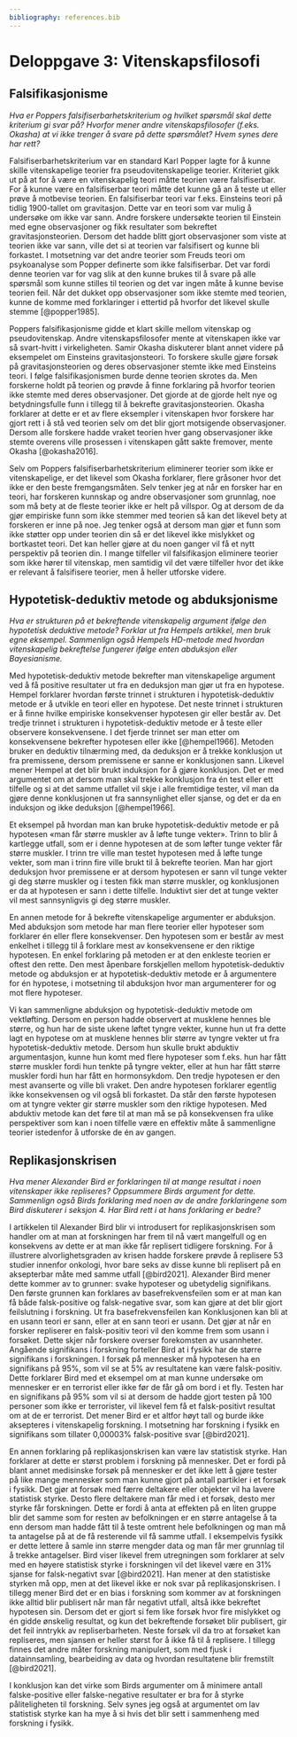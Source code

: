 ```yaml
---
bibliography: references.bib
---
```


# Deloppgave 3: Vitenskapsfilosofi

## Falsifikasjonisme

*Hva er Poppers falsifiserbarhetskriterium og hvilket spørsmål skal dette kriterium gi svar på? Hvorfor mener andre vitenskapsfilosofer (f.eks. Okasha) at vi ikke trenger å svare på dette spørsmålet? Hvem synes dere har rett?*

Falsifiserbarhetskriterium var en standard Karl Popper lagte for å kunne skille vitenskapelige teorier fra pseudovitenskapelige teorier. Kriteriet gikk ut på at for å være en vitenskapelig teori måtte teorien være falsifiserbar. For å kunne være en falsifiserbar teori måtte det kunne gå an å teste ut eller prøve å motbevise teorien. En falsifiserbar teori var f.eks. Einsteins teori på tidlig 1900-tallet om gravitasjon. Dette var en teori som var mulig å undersøke om ikke var sann. Andre forskere undersøkte teorien til Einstein med egne observasjoner og fikk resultater som bekreftet gravitasjonsteorien. Dersom det hadde blitt gjort observasjoner som viste at teorien ikke var sann, ville det si at teorien var falsifisert og kunne bli forkastet. I motsetning var det andre teorier som Freuds teori om psykoanalyse som Popper definerte som ikke falsifiserbar. Det var fordi denne teorien var for vag slik at den kunne brukes til å svare på alle spørsmål som kunne stilles til teorien og det var ingen måte å kunne bevise teorien feil. Når det dukket opp observasjoner som ikke stemte med teorien, kunne de komme med forklaringer i ettertid på hvorfor det likevel skulle stemme [@popper1985].  

Poppers falsifikasjonisme gidde et klart skille mellom vitenskap og pseudovitenskap. Andre vitenskapsfilosofer mente at vitenskapen ikke var så svart-hvitt i virkeligheten. Samir Okasha diskuterer blant annet videre på eksempelet om Einsteins gravitasjonsteori. To forskere skulle gjøre forsøk på gravitasjonsteorien og deres observasjoner stemte ikke med Einsteins teori. I følge falsifikasjonismen burde denne teorien skrotes da. Men forskerne holdt på teorien og prøvde å finne forklaring på hvorfor teorien ikke stemte med deres observasjoner. Det gjorde at de gjorde helt nye og betydningsfulle funn i tillegg til å bekrefte gravitasjonsteorien. Okasha forklarer at dette er et av flere eksempler i vitenskapen hvor forskere har gjort rett i å stå ved teorien selv om det blir gjort motsigende observasjoner. Dersom alle forskere hadde vraket teorien hver gang observasjoner ikke stemte overens ville prosessen i vitenskapen gått sakte fremover, mente Okasha [@okasha2016].

Selv om Poppers falsifiserbarhetskriterium eliminerer teorier som ikke er vitenskapelige, er det likevel som Okasha forklarer, flere gråsoner hvor det ikke er den beste fremgangsmåten. Selv tenker jeg at når en forsker har en teori, har forskeren kunnskap og andre observasjoner som grunnlag, noe som må bety at de fleste teorier ikke er helt på villspor. Og at dersom de da gjør empiriske funn som ikke stemmer med teorien så kan det likevel bety at forskeren er inne på noe. Jeg tenker også at dersom man gjør et funn som ikke støtter opp under teorien din så er det likevel ikke mislykket og bortkastet teori. Det kan heller gjøre at du noen ganger vil få et nytt perspektiv på teorien din. I mange tilfeller vil falsifikasjon eliminere teorier som ikke hører til vitenskap, men samtidig vil det være tilfeller hvor det ikke er relevant å falsifisere teorier, men å heller utforske videre.

## Hypotetisk-deduktiv metode og abduksjonisme

*Hva er strukturen på et bekreftende vitenskapelig argument ifølge den hypotetisk deduktive metode? Forklar ut fra Hempels artikkel, men bruk egne eksempel. Sammenlign også Hempels HD-metode med hvordan vitenskapelig bekreftelse fungerer ifølge enten abduksjon eller Bayesianisme.*

Med hypotetisk-deduktiv metode bekrefter man vitenskapelige argument ved å få positive resultater ut fra en deduksjon man gjør ut fra en hypotese. Hempel forklarer hvordan første trinnet i strukturen i hypotetisk-deduktiv metode er å utvikle en teori eller en hypotese. Det neste trinnet i strukturen er å finne hvilke empiriske konsekvenser hypotesen gir eller består av. Det tredje trinnet i strukturen i hypotetisk-deduktiv metode er å teste eller observere konsekvensene. I det fjerde trinnet ser man etter om konsekvensene bekrefter hypotesen eller ikke [@hempel1966]. Metoden bruker en deduktiv tilnærming med, da deduksjon er å trekke konklusjon ut fra premissene, dersom premissene er sanne er konklusjonen sann. Likevel mener Hempel at det blir brukt induksjon for å gjøre konklusjon. Det er med argumentet om at dersom man skal trekke konklusjon fra én test eller ett tilfelle og si at det samme utfallet vil skje i alle fremtidige tester, vil man da gjøre denne konklusjonen ut fra sannsynlighet eller sjanse, og det er da en induksjon og ikke deduksjon [@hempel1966].

Et eksempel på hvordan man kan bruke hypotetisk-deduktiv metode er på hypotesen «man får større muskler av å løfte tunge vekter». Trinn to blir å kartlegge utfall, som er i denne hypotesen at de som løfter tunge vekter får større muskler. I trinn tre ville man testet hypotesen med å løfte tunge vekter, som man i trinn fire ville brukt til å bekrefte teorien. Man har gjort deduksjon hvor premissene er at dersom hypotesen er sann vil tunge vekter gi deg større muskler og i testen fikk man større muskler, og konklusjonen er da at hypotesen er sann i dette tilfelle. Induktivt sier det at tunge vekter vil mest sannsynligvis gi deg større muskler.

En annen metode for å bekrefte vitenskapelige argumenter er abduksjon. Med abduksjon som metode har man flere teorier eller hypoteser som forklarer én eller flere konsekvenser. Den hypotesen som er består av mest enkelhet i tillegg til å forklare mest av konsekvensene er den riktige hypotesen. En enkel forklaring på metoden er at den enkleste teorien er oftest den rette. Den mest åpenbare forskjellen mellom hypotetisk-deduktiv metode og abduksjon er at hypotetisk-deduktiv metode er å argumentere for én hypotese, i motsetning til abduksjon hvor man argumenterer for og mot flere hypoteser.

Vi kan sammenligne abduksjon og hypotetisk-deduktiv metode om vektløfting. Dersom en person hadde observert at musklene hennes ble større, og hun har de siste ukene løftet tyngre vekter, kunne hun ut fra dette lagt en hypotese om at musklene hennes blir større av tyngre vekter ut fra hypotetisk-deduktiv metode. Dersom hun skulle brukt abduktiv argumentasjon, kunne hun komt med flere hypoteser som f.eks. hun har fått større muskler fordi hun tenkte på tyngre vekter, eller at hun har fått større muskler fordi hun har fått en hormonsykdom. Den tredje hypotesen er den mest avanserte og ville bli vraket. Den andre hypotesen forklarer egentlig ikke konsekvensen og vil også bli forkastet. Da står den første hypotesen om at tyngre vekter gir større muskler som den riktige hypotesen. Med abduktiv metode kan det føre til at man må se på konsekvensen fra ulike perspektiver som kan i noen tilfelle være en effektiv måte å sammenligne teorier istedenfor å utforske de én av gangen.

## Replikasjonskrisen

*Hva mener Alexander Bird er forklaringen til at mange resultat i noen vitenskaper ikke repliseres? Oppsummere Birds argument for dette. Sammenlign også Birds forklaring med noen av de andre forklaringene som Bird diskuterer i seksjon 4. Har Bird rett i at hans forklaring er bedre?*

I artikkelen til Alexander Bird blir vi introdusert for replikasjonskrisen som handler om at man at forskningen har frem til nå vært mangelfull og en konsekvens av dette er at man ikke får replisert tidligere forskning. For å illustrere alvorlighetsgraden av krisen hadde forskere prøvde å replisere 53 studier innenfor onkologi, hvor bare seks av disse kunne bli replisert på en aksepterbar måte med samme utfall [@bird2021]. Alexander Bird mener dette kommer av to grunner: svake hypoteser og ubetydelig signifikans. Den første grunnen kan forklares av basefrekvensfeilen som er at man kan få både falsk-positive og falsk-negative svar, som kan gjøre at det blir gjort feilslutning i forskning. Ut fra basefrekvensfeilen kan Konklusjonen kan bli at en usann teori er sann, eller at en sann teori er usann. Det gjør at når en forsker repliserer en falsk-positiv teori vil den komme frem som usann i forsøket. Dette skjer når forskere overser forekomsten av usannheter. Angående signifikans i forskning forteller Bird at i fysikk har de større signifikans i forskningen. I forsøk på mennesker må hypotesen ha en signifikans på 95%, som vil se at 5% av resultatene kan være falsk-positiv. Dette forklarer Bird med et eksempel om at man kunne undersøke om mennesker er en terrorist eller ikke før de får gå om bord i et fly. Testen har en signifikans på 95% som vil si at dersom de hadde gjort testen på 100 personer som ikke er terrorister, vil likevel fem få et falsk-positivt resultat om at de er terrorist. Det mener Bird er et altfor høyt tall og burde ikke aksepteres i vitenskapelig forskning. I motsetning har forskning i fysikk en signifikans som tillater 0,00003% falsk-positive svar [@bird2021].

En annen forklaring på replikasjonskrisen kan være lav statistisk styrke. Han forklarer at dette er størst problem i forskning på mennesker. Det er fordi på blant annet medisinske forsøk på mennesker er det ikke lett å gjøre tester på like mange mennesker som man kunne gjort på antall partikler i et forsøk i fysikk. Det gjør at forsøk med færre deltakere eller objekter vil ha lavere statistisk styrke. Desto flere deltakere man får med i et forsøk, desto mer styrke får forskningen. Dette er fordi å anta at effekten på en liten gruppe blir det samme som for resten av befolkningen er en større antagelse å ta enn dersom man hadde fått til å teste omtrent hele befolkningen og man må ta antagelse på at de få resterende vil få samme utfall. I eksempelvis fysikk er dette lettere å samle inn større mengder data og man får mer grunnlag til å trekke antagelser. Bird viser likevel frem utregningen som forklarer at selv med en høyere statistisk styrke i forskningen vil det likevel være en 31% sjanse for falsk-negativt svar [@bird2021]. Han mener at den statistiske styrken må opp, men at det likevel ikke er nok svar på replikasjonskrisen. I tillegg mener Bird det er en bias i forskning som kommer av at forskningen ikke alltid blir publisert når man får negativt utfall, altså ikke bekreftet hypotesen sin. Dersom det er gjort si fem like forsøk hvor fire mislykket og én gidde ønskelig resultat, og kun det bekreftende forsøket blir publisert, gir det feil inntrykk av repliserbarheten. Neste forsøk vil da tro at forsøket kan repliseres, men sjansen er heller størst for å ikke få til å replisere. I tillegg finnes det andre måter forskning manipulert, som med fjusk i datainnsamling, bearbeiding av data og hvordan resultatene blir fremstilt [@bird2021].

I konklusjon kan det virke som Birds argumenter om å minimere antall falske-positive eller falske-negative resultater er bra for å styrke påliteligheten til forskning. Selv synes jeg også at argumentet om lav statistisk styrke kan ha mye å si hvis det blir sett i sammenheng med forskning i fysikk.
